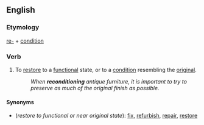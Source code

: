 ==English==

===Etymology===
[[re-]] + [[condition]]

===Verb===
{{en-verb}}

# To [[restore]] to a [[functional]] state, or to a [[condition]] resembling the [[original]].
#:''When '''reconditioning''' antique furniture, it is important to try to preserve as much of the original finish as possible.''

====Synonyms====
*(''restore to functional or near original state''): [[fix]], [[refurbish]], [[repair]], [[restore]]